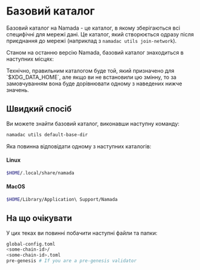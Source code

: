 
# Базовий каталог

Базовий каталог на Namada - це каталог, в якому зберігаються всі специфічні для мережі дані. Це каталог, який створюється одразу після приєднання до мережі (наприклад з `namadac utils join-network`).

Станом на останню версію Namada, базовий каталог знаходиться в наступних місцях:

<Callout type="info" emoji="🤓">
Технічно, правильним каталогом буде той, який призначено для `$XDG_DATA_HOME`, 
але якщо ви не встановили цю змінну, то за замовчуванням вона буде дорівнювати одному з наведених нижче значень.
</Callout>

## Швидкий спосіб

Ви можете знайти базовий каталог, виконавши наступну команду:

```bash copy
namadac utils default-base-dir
```

Яка повинна відповідати одному з наступних каталогів:

#### Linux

```bash copy
$HOME/.local/share/namada
```

#### MacOS

```bash copy
$HOME/Library/Application\ Support/Namada
```

## На що очікувати
У цих теках ви повинні побачити наступні файли та папки:

```bash copy
global-config.toml
<some-chain-id>/
<some-chain-id>.toml
pre-genesis # If you are a pre-genesis validator
```
